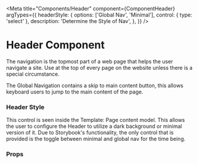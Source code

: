 

<Meta
  title="Components/Header"
  component={ComponentHeader}
  argTypes={{
    headerStyle: {
      options: ['Global Nav', 'Minimal'],
      control: { type: 'select' },
      description: 'Determine the Style of Nav',
    },
  }}
/>

# Header Component

The navigation is the topmost part of a web page that helps the user navigate a site. Use at the top of every page on
the website unless there is a special circumstance.

The Global Navigation contains a skip to main content button, this allows keyboard users to jump to the main content of
the page.

### Header Style

This control is seen inside the Template: Page content model. This allows the user to configure the Header to utilize a
dark background or minimal version of it. Due to Storybook's functionality, the only control that is provided is the
toggle between minimal and global nav for the time being.

<Canvas>
  <Story name="Header" story={stories.componentHeader} />
</Canvas>

### Props

<ArgsTable story="Header" />
